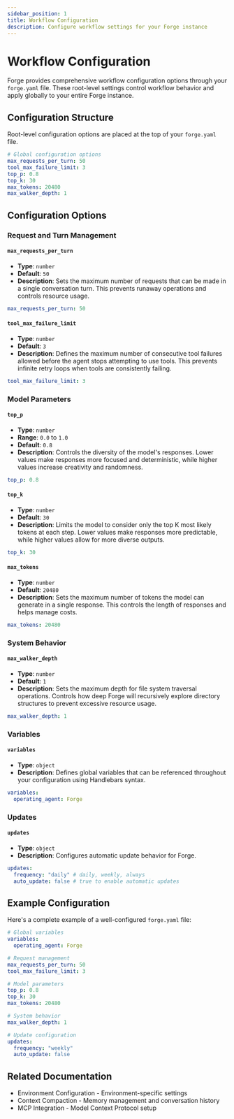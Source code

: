```yaml
---
sidebar_position: 1
title: Workflow Configuration
description: Configure workflow settings for your Forge instance
---
```



# Workflow Configuration

Forge provides comprehensive workflow configuration options through your `forge.yaml` file. These root-level settings control workflow behavior and apply globally to your entire Forge instance.

## Configuration Structure

Root-level configuration options are placed at the top of your `forge.yaml` file.

```yaml
# Global configuration options
max_requests_per_turn: 50
tool_max_failure_limit: 3
top_p: 0.8
top_k: 30
max_tokens: 20480
max_walker_depth: 1
```

## Configuration Options

### Request and Turn Management

#### `max_requests_per_turn`

- **Type**: `number`
- **Default**: `50`
- **Description**: Sets the maximum number of requests that can be made in a single conversation turn. This prevents runaway operations and controls resource usage.

```yaml
max_requests_per_turn: 50
```

#### `tool_max_failure_limit`

- **Type**: `number`
- **Default**: `3`
- **Description**: Defines the maximum number of consecutive tool failures allowed before the agent stops attempting to use tools. This prevents infinite retry loops when tools are consistently failing.

```yaml
tool_max_failure_limit: 3
```

### Model Parameters

#### `top_p`

- **Type**: `number`
- **Range**: `0.0` to `1.0`
- **Default**: `0.8`
- **Description**: Controls the diversity of the model's responses. Lower values make responses more focused and deterministic, while higher values increase creativity and randomness.

```yaml
top_p: 0.8
```

#### `top_k`

- **Type**: `number`
- **Default**: `30`
- **Description**: Limits the model to consider only the top K most likely tokens at each step. Lower values make responses more predictable, while higher values allow for more diverse outputs.

```yaml
top_k: 30
```

#### `max_tokens`

- **Type**: `number`
- **Default**: `20480`
- **Description**: Sets the maximum number of tokens the model can generate in a single response. This controls the length of responses and helps manage costs.

```yaml
max_tokens: 20480
```

### System Behavior

#### `max_walker_depth`

- **Type**: `number`
- **Default**: `1`
- **Description**: Sets the maximum depth for file system traversal operations. Controls how deep Forge will recursively explore directory structures to prevent excessive resource usage.

```yaml
max_walker_depth: 1
```

### Variables

#### `variables`

- **Type**: `object`
- **Description**: Defines global variables that can be referenced throughout your configuration using Handlebars syntax.

```yaml
variables:
  operating_agent: Forge
```

### Updates

#### `updates`

- **Type**: `object`
- **Description**: Configures automatic update behavior for Forge.

```yaml
updates:
  frequency: "daily" # daily, weekly, always
  auto_update: false # true to enable automatic updates
```

## Example Configuration

Here's a complete example of a well-configured `forge.yaml` file:

```yaml
# Global variables
variables:
  operating_agent: Forge

# Request management
max_requests_per_turn: 50
tool_max_failure_limit: 3

# Model parameters
top_p: 0.8
top_k: 30
max_tokens: 20480

# System behavior
max_walker_depth: 1

# Update configuration
updates:
  frequency: "weekly"
  auto_update: false
```

## Related Documentation

- <CustomLink href="./environment-configuration.mdx">Environment Configuration</CustomLink> - Environment-specific settings
- <CustomLink href="./context-compaction.mdx">Context Compaction</CustomLink> - Memory management and conversation history
- <CustomLink href="./mcp-integration.mdx">MCP Integration</CustomLink> - Model Context Protocol setup
